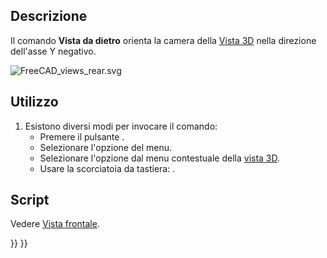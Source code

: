 <languages/>

{{Docnav/it
|[[Std_ViewRight/it|Vista da destra]]
|[[Std_ViewBottom/it|Vista dal basso]]
|[[Std_View_Menu/it|Menu Visualizza]]
|IconL=Std_ViewRight.svg
|IconR=Std_ViewBottom.svg
|IconC=Freecad.svg
}}

{{GuiCommand/it
|Name=Std_ViewRear
|Name/it=Vista da dietro
|MenuLocation=Visualizza → Viste standard → Da dietro
|Workbenches=Tutti
|Shortcut={{KEY|4}}
|SeeAlso=[[Std_ViewBottom/it|Vista dal basso]], [[Std_ViewLeft/it|Vista da sinistra]]
}}

<span id="Description"></span>
==Descrizione==

Il comando '''Vista da dietro''' orienta la camera della [[3D view/it|Vista 3D]] nella direzione dell'asse Y negativo.

[[Image:FreeCAD_views_rear.svg]]
{{Caption|La freccia 4 indica la direzione della vista posteriore.}}

<span id="Usage"></span>
==Utilizzo==

# Esistono diversi modi per invocare il comando:
#* Premere il pulsante {{Button|[[Image:Std_ViewRear.svg|16px]] Da dietro}}.
#* Selezionare l'opzione {{MenuCommand|Visualizza → Viste standard → [[Image:Std_ViewRear.svg|16px]] Da dietro}} del menu.
#* Selezionare l'opzione {{MenuCommand|Viste standard → [[Image:Std_ViewRear.svg|16px]] Da dietro}} dal menu contestuale della [[3D_view/it|vista 3D]].
#* Usare la scorciatoia da tastiera: {{KEY|4}}.

<span id="Scripting"></span>
==Script==

Vedere [[Std_ViewFront/it#Script|Vista frontale]].


{{Docnav/it
|[[Std_ViewRight/it|Vista da destra]]
|[[Std_ViewBottom/it|Vista dal basso]]
|[[Std_View_Menu/it|Menu Visualizza]]
|IconL=Std_ViewRight.svg
|IconR=Std_ViewBottom.svg
|IconC=Freecad.svg
}}

{{Std_Base_navi{{#translation:}}}}
{{Userdocnavi{{#translation:}}}}